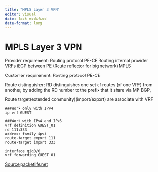 ```yaml
---
title: "MPLS Layer 3 VPN"
editor: visual
date: last-modified
date-format: long
---
```


# MPLS Layer 3 VPN

Provider requirement:
Routing protocol  PE-CE
Routing internal provider
VRFs
iBGP between PE (Route reflector for big network)
MPLS

Customer requirement:
Routing protocol  PE-CE


Route distinguisher: RD distinguishes one set of routes (of one VRF) from another, by adding the RD number to the prefix that it share via MP-BGP, 

Route target(extended community)(import/export) are associate with VRF

```
###Work only with IPv4
ip vrf GUEST

###Work with IPv4 and IPv6
vrf definition GUEST_01
rd 111:333
address-family ipv4
route-target export 111
route-target import 333

interface gig0/0
vrf forwarding GUEST_01

```

[Source packetlife.net](https://packetlife.net/blog/2013/jun/10/route-distinguishers-and-route-targets)

